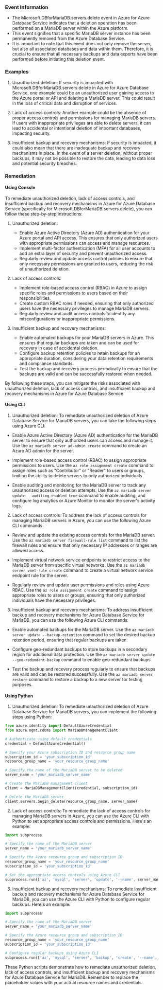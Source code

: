 
### Event Information

- The Microsoft.DBforMariaDB.servers.delete event in Azure for Azure Database Service indicates that a deletion operation has been performed on a MariaDB server within the Azure platform.
- This event signifies that a specific MariaDB server instance has been permanently removed from the Azure Database Service.
- It is important to note that this event does not only remove the server, but also all associated databases and data within them. Therefore, it is crucial to ensure that all necessary backups and data exports have been performed before initiating this deletion event.


### Examples

1. Unauthorized deletion: If security is impacted with Microsoft.DBforMariaDB.servers.delete in Azure for Azure Database Service, one example could be an unauthorized user gaining access to the Azure portal or API and deleting a MariaDB server. This could result in the loss of critical data and disruption of services.

2. Lack of access controls: Another example could be the absence of proper access controls and permissions for managing MariaDB servers. If users with inappropriate privileges are able to delete servers, it can lead to accidental or intentional deletion of important databases, impacting security.

3. Insufficient backup and recovery mechanisms: If security is impacted, it could also mean that there are inadequate backup and recovery mechanisms in place. In the event of a server deletion, without proper backups, it may not be possible to restore the data, leading to data loss and potential security breaches.

### Remediation

#### Using Console

To remediate unauthorized deletion, lack of access controls, and insufficient backup and recovery mechanisms in Azure for Azure Database Service (specifically for Microsoft.DBforMariaDB.servers.delete), you can follow these step-by-step instructions:

1. Unauthorized deletion:
   - Enable Azure Active Directory (Azure AD) authentication for your Azure portal and API access. This ensures that only authorized users with appropriate permissions can access and manage resources.
   - Implement multi-factor authentication (MFA) for all user accounts to add an extra layer of security and prevent unauthorized access.
   - Regularly review and update access control policies to ensure that only necessary permissions are granted to users, reducing the risk of unauthorized deletion.

2. Lack of access controls:
   - Implement role-based access control (RBAC) in Azure to assign specific roles and permissions to users based on their responsibilities.
   - Create custom RBAC roles if needed, ensuring that only authorized users have the necessary privileges to manage MariaDB servers.
   - Regularly review and audit access controls to identify any misconfigurations or inappropriate permissions.

3. Insufficient backup and recovery mechanisms:
   - Enable automated backups for your MariaDB servers in Azure. This ensures that regular backups are taken and can be used for recovery in case of accidental deletion.
   - Configure backup retention policies to retain backups for an appropriate duration, considering your data retention requirements and compliance standards.
   - Test the backup and recovery process periodically to ensure that the backups are valid and can be successfully restored when needed.

By following these steps, you can mitigate the risks associated with unauthorized deletion, lack of access controls, and insufficient backup and recovery mechanisms in Azure for Azure Database Service.

#### Using CLI

1. Unauthorized deletion: To remediate unauthorized deletion of Azure Database Service for MariaDB servers, you can take the following steps using Azure CLI:

- Enable Azure Active Directory (Azure AD) authentication for the MariaDB server to ensure that only authorized users can access and manage it. Use the `az mariadb server ad-admin create` command to create an Azure AD admin for the server.

- Implement role-based access control (RBAC) to assign appropriate permissions to users. Use the `az role assignment create` command to assign roles such as "Contributor" or "Reader" to users or groups, limiting the ability to delete servers to only authorized individuals.

- Enable auditing and monitoring for the MariaDB server to track any unauthorized access or deletion attempts. Use the `az mariadb server update --auditing-enabled true` command to enable auditing, and configure log analytics or Azure Monitor to monitor the server's activity logs.

2. Lack of access controls: To address the lack of access controls for managing MariaDB servers in Azure, you can use the following Azure CLI commands:

- Review and update the existing access controls for the MariaDB server. Use the `az mariadb server firewall-rule list` command to list the firewall rules and ensure that only necessary IP addresses or ranges are allowed access.

- Implement virtual network service endpoints to restrict access to the MariaDB server from specific virtual networks. Use the `az mariadb server vnet-rule create` command to create a virtual network service endpoint rule for the server.

- Regularly review and update user permissions and roles using Azure RBAC. Use the `az role assignment create` command to assign appropriate roles to users or groups, ensuring that only authorized individuals have the necessary privileges.

3. Insufficient backup and recovery mechanisms: To address insufficient backup and recovery mechanisms for Azure Database Service for MariaDB, you can use the following Azure CLI commands:

- Enable automated backups for the MariaDB server. Use the `az mariadb server update --backup-retention` command to set the desired backup retention period, ensuring that regular backups are taken.

- Configure geo-redundant backups to store backups in a secondary region for additional data protection. Use the `az mariadb server update --geo-redundant-backup` command to enable geo-redundant backups.

- Test the backup and recovery process regularly to ensure that backups are valid and can be restored successfully. Use the `az mariadb server restore` command to restore a backup to a new server for testing purposes.

#### Using Python

1. Unauthorized deletion: To remediate unauthorized deletion of Azure Database Service for MariaDB servers, you can implement the following steps using Python:

```python
from azure.identity import DefaultAzureCredential
from azure.mgmt.rdbms import MariaDBManagementClient

# Authenticate using default credentials
credential = DefaultAzureCredential()

# Specify your Azure subscription ID and resource group name
subscription_id = 'your_subscription_id'
resource_group_name = 'your_resource_group_name'

# Specify the name of the MariaDB server to be deleted
server_name = 'your_mariadb_server_name'

# Create the MariaDB management client
client = MariaDBManagementClient(credential, subscription_id)

# Delete the MariaDB server
client.servers.begin_delete(resource_group_name, server_name)
```

2. Lack of access controls: To remediate the lack of access controls for managing MariaDB servers in Azure, you can use the Azure CLI with Python to set appropriate access controls and permissions. Here's an example:

```python
import subprocess

# Specify the name of the MariaDB server
server_name = 'your_mariadb_server_name'

# Specify the Azure resource group and subscription ID
resource_group_name = 'your_resource_group_name'
subscription_id = 'your_subscription_id'

# Set the appropriate access controls using Azure CLI
subprocess.run(['az', 'mysql', 'server', 'update', '--name', server_name, '--resource-group', resource_group_name, '--subscription', subscription_id, '--assign-access', 'true'])
```

3. Insufficient backup and recovery mechanisms: To remediate insufficient backup and recovery mechanisms for Azure Database Service for MariaDB, you can use the Azure CLI with Python to configure regular backups. Here's an example:

```python
import subprocess

# Specify the name of the MariaDB server
server_name = 'your_mariadb_server_name'

# Specify the Azure resource group and subscription ID
resource_group_name = 'your_resource_group_name'
subscription_id = 'your_subscription_id'

# Configure regular backups using Azure CLI
subprocess.run(['az', 'mysql', 'server', 'backup', 'create', '--name', server_name, '--resource-group', resource_group_name, '--subscription', subscription_id, '--retention', '7'])
```

These Python scripts demonstrate how to remediate unauthorized deletion, lack of access controls, and insufficient backup and recovery mechanisms for Azure Database Service for MariaDB. Remember to replace the placeholder values with your actual resource names and credentials.

